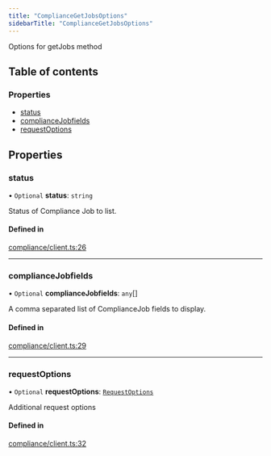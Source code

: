 ```yaml
---
title: "ComplianceGetJobsOptions"
sidebarTitle: "ComplianceGetJobsOptions"
---
```


Options for getJobs method

## Table of contents

### Properties

- [status](/xdks/typescript/reference/interfaces/ComplianceGetJobsOptions#status)
- [complianceJobfields](/xdks/typescript/reference/interfaces/ComplianceGetJobsOptions#compliancejobfields)
- [requestOptions](/xdks/typescript/reference/interfaces/ComplianceGetJobsOptions#requestoptions)

## Properties

### status

• `Optional` **status**: `string`

Status of Compliance Job to list.

#### Defined in

[compliance/client.ts:26](https://github.com/xdevplatform/xdk/blob/298ca9350d035e40e7c8ee0753c50052819a41e2/xdk/typescript/src/compliance/client.ts#L26)

___

### complianceJobfields

• `Optional` **complianceJobfields**: `any`[]

A comma separated list of ComplianceJob fields to display.

#### Defined in

[compliance/client.ts:29](https://github.com/xdevplatform/xdk/blob/298ca9350d035e40e7c8ee0753c50052819a41e2/xdk/typescript/src/compliance/client.ts#L29)

___

### requestOptions

• `Optional` **requestOptions**: [`RequestOptions`](/xdks/typescript/reference/interfaces/RequestOptions)

Additional request options

#### Defined in

[compliance/client.ts:32](https://github.com/xdevplatform/xdk/blob/298ca9350d035e40e7c8ee0753c50052819a41e2/xdk/typescript/src/compliance/client.ts#L32)

